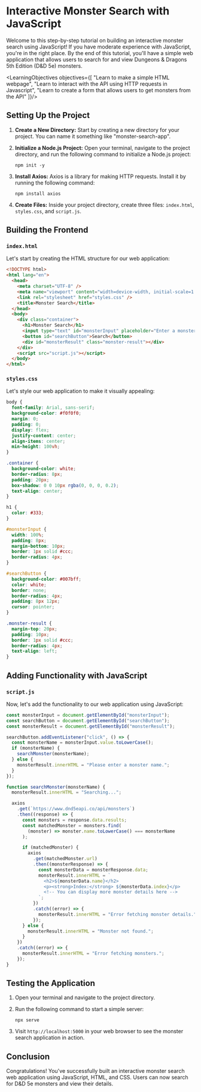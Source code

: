 
# Interactive Monster Search with JavaScript

Welcome to this step-by-step tutorial on building an interactive monster search using JavaScript! If you have moderate experience with JavaScript, you're in the right place. By the end of this tutorial, you'll have a simple web application that allows users to search for and view Dungeons & Dragons 5th Edition (D&D 5e) monsters.

<LearningObjectives objectives={[
  "Learn to make a simple HTML webpage",
  "Learn to interact with the API using HTTP requests in Javascript",
  "Learn to create a form that allows users to get monsters from the API"
]}/>

## Setting Up the Project

1. **Create a New Directory:** Start by creating a new directory for your project. You can name it something like "monster-search-app".

2. **Initialize a Node.js Project:** Open your terminal, navigate to the project directory, and run the following command to initialize a Node.js project:

   ```
   npm init -y
   ```

3. **Install Axios:** Axios is a library for making HTTP requests. Install it by running the following command:

   ```
   npm install axios
   ```

4. **Create Files:** Inside your project directory, create three files: `index.html`, `styles.css`, and `script.js`.

## Building the Frontend

### `index.html`

Let's start by creating the HTML structure for our web application:

```html
<!DOCTYPE html>
<html lang="en">
  <head>
    <meta charset="UTF-8" />
    <meta name="viewport" content="width=device-width, initial-scale=1.0" />
    <link rel="stylesheet" href="styles.css" />
    <title>Monster Search</title>
  </head>
  <body>
    <div class="container">
      <h1>Monster Search</h1>
      <input type="text" id="monsterInput" placeholder="Enter a monster name" />
      <button id="searchButton">Search</button>
      <div id="monsterResult" class="monster-result"></div>
    </div>
    <script src="script.js"></script>
  </body>
</html>
```

### `styles.css`

Let's style our web application to make it visually appealing:

```css
body {
  font-family: Arial, sans-serif;
  background-color: #f0f0f0;
  margin: 0;
  padding: 0;
  display: flex;
  justify-content: center;
  align-items: center;
  min-height: 100vh;
}

.container {
  background-color: white;
  border-radius: 8px;
  padding: 20px;
  box-shadow: 0 0 10px rgba(0, 0, 0, 0.2);
  text-align: center;
}

h1 {
  color: #333;
}

#monsterInput {
  width: 100%;
  padding: 8px;
  margin-bottom: 10px;
  border: 1px solid #ccc;
  border-radius: 4px;
}

#searchButton {
  background-color: #007bff;
  color: white;
  border: none;
  border-radius: 4px;
  padding: 8px 12px;
  cursor: pointer;
}

.monster-result {
  margin-top: 20px;
  padding: 10px;
  border: 1px solid #ccc;
  border-radius: 4px;
  text-align: left;
}
```

## Adding Functionality with JavaScript

### `script.js`

Now, let's add the functionality to our web application using JavaScript:

```javascript
const monsterInput = document.getElementById("monsterInput");
const searchButton = document.getElementById("searchButton");
const monsterResult = document.getElementById("monsterResult");

searchButton.addEventListener("click", () => {
  const monsterName = monsterInput.value.toLowerCase();
  if (monsterName) {
    searchMonster(monsterName);
  } else {
    monsterResult.innerHTML = "Please enter a monster name.";
  }
});

function searchMonster(monsterName) {
  monsterResult.innerHTML = "Searching...";

  axios
    .get(`https://www.dnd5eapi.co/api/monsters`)
    .then((response) => {
      const monsters = response.data.results;
      const matchedMonster = monsters.find(
        (monster) => monster.name.toLowerCase() === monsterName
      );

      if (matchedMonster) {
        axios
          .get(matchedMonster.url)
          .then((monsterResponse) => {
            const monsterData = monsterResponse.data;
            monsterResult.innerHTML = `
              <h2>${monsterData.name}</h2>
              <p><strong>Index:</strong> ${monsterData.index}</p>
              <!-- You can display more monster details here -->
            `;
          })
          .catch((error) => {
            monsterResult.innerHTML = "Error fetching monster details.";
          });
      } else {
        monsterResult.innerHTML = "Monster not found.";
      }
    })
    .catch((error) => {
      monsterResult.innerHTML = "Error fetching monsters.";
    });
}
```

## Testing the Application

1. Open your terminal and navigate to the project directory.

2. Run the following command to start a simple server:

   ```
   npx serve
   ```

3. Visit `http://localhost:5000` in your web browser to see the monster search application in action.

## Conclusion

Congratulations! You've successfully built an interactive monster search web application using JavaScript, HTML, and CSS. Users can now search for D&D 5e monsters and view their details. 


